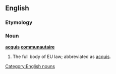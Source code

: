 ==English==

===Etymology===
{{borrowing|fr}}

===Noun===
'''[[acquis]] [[communautaire]]'''

# The full body of EU law; abbreviated as [[acquis]].

[[Category:English nouns]]